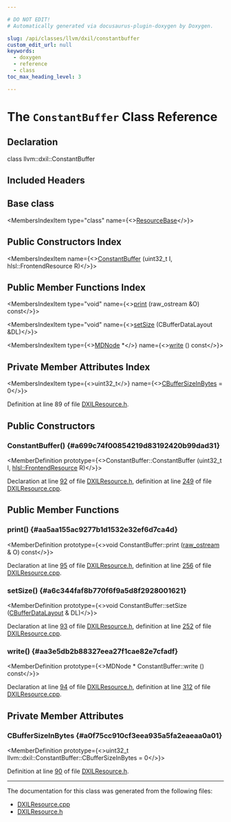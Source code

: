 ```yaml
---

# DO NOT EDIT!
# Automatically generated via docusaurus-plugin-doxygen by Doxygen.

slug: /api/classes/llvm/dxil/constantbuffer
custom_edit_url: null
keywords:
  - doxygen
  - reference
  - class
toc_max_heading_level: 3

---
```





# The `ConstantBuffer` Class Reference

<DoxygenPage pluginConfig={pluginConfig}>



## Declaration

<CodeBlock>class llvm::dxil::ConstantBuffer</CodeBlock>

## Included Headers

<IncludesList>
<IncludesListItem
  filePath="Target/DirectX/DXILResource.h"
  permalink="/docs/api/files/lib/lib/target/lib/target/directx/dxilresource-h"
  isLocal="true" />
</IncludesList>

## Base class

<MembersIndex>

<MembersIndexItem
  type="class"
  name={<><a href="/docs/api/classes/llvm/dxil/resourcebase">ResourceBase</a></>}>
</MembersIndexItem>

</MembersIndex>

## Public Constructors Index

<MembersIndex>

<MembersIndexItem
  name={<><a href="#a699c74f00854219d83192420b99dad31">ConstantBuffer</a> (uint32&#95;t I, hlsl::FrontendResource R)</>}>
</MembersIndexItem>

</MembersIndex>

## Public Member Functions Index

<MembersIndex>

<MembersIndexItem
  type="void"
  name={<><a href="#aa5aa155ac9277b1d1532e32ef6d7ca4d">print</a> (raw&#95;ostream &amp;O) const</>}>
</MembersIndexItem>

<MembersIndexItem
  type="void"
  name={<><a href="#a6c344faf8b770f6f9a5d8f2928001621">setSize</a> (CBufferDataLayout &amp;DL)</>}>
</MembersIndexItem>

<MembersIndexItem
  type={<><a href="/docs/api/classes/llvm/mdnode">MDNode</a> &#42;</>}
  name={<><a href="#aa3e5db2b88327eea27f1cae82e7cfadf">write</a> () const</>}>
</MembersIndexItem>

</MembersIndex>

## Private Member Attributes Index

<MembersIndex>

<MembersIndexItem
  type={<>uint32&#95;t</>}
  name={<><a href="#a0f75cc910cf3eea935a5fa2eaeaa0a01">CBufferSizeInBytes</a> = 0</>}>
</MembersIndexItem>

</MembersIndex>


Definition at line 89 of file <a href="/docs/api/files/lib/lib/target/lib/target/directx/dxilresource-h">DXILResource.h</a>.

<SectionDefinition>

## Public Constructors

### ConstantBuffer() {#a699c74f00854219d83192420b99dad31}

<MemberDefinition
  prototype={<>ConstantBuffer::ConstantBuffer (uint32&#95;t I, <a href="/docs/api/classes/llvm/hlsl/frontendresource">hlsl::FrontendResource</a> R)</>}>

Declaration at line <a href="/docs/api/files/lib/lib/target/lib/target/directx/dxilresource-h/#l00092">92</a> of file <a href="/docs/api/files/lib/lib/target/lib/target/directx/dxilresource-h">DXILResource.h</a>, definition at line <a href="/docs/api/files/lib/lib/target/lib/target/directx/dxilresource-cpp/#l00249">249</a> of file <a href="/docs/api/files/lib/lib/target/lib/target/directx/dxilresource-cpp">DXILResource.cpp</a>.
</MemberDefinition>

</SectionDefinition>

<SectionDefinition>

## Public Member Functions

### print() {#aa5aa155ac9277b1d1532e32ef6d7ca4d}

<MemberDefinition
  prototype={<>void ConstantBuffer::print (<a href="/docs/api/classes/llvm/raw-ostream">raw&#95;ostream</a> &amp; O) const</>}>

Declaration at line <a href="/docs/api/files/lib/lib/target/lib/target/directx/dxilresource-h/#l00095">95</a> of file <a href="/docs/api/files/lib/lib/target/lib/target/directx/dxilresource-h">DXILResource.h</a>, definition at line <a href="/docs/api/files/lib/lib/target/lib/target/directx/dxilresource-cpp/#l00256">256</a> of file <a href="/docs/api/files/lib/lib/target/lib/target/directx/dxilresource-cpp">DXILResource.cpp</a>.
</MemberDefinition>

### setSize() {#a6c344faf8b770f6f9a5d8f2928001621}

<MemberDefinition
  prototype={<>void ConstantBuffer::setSize (<a href="/docs/api/classes/llvm/dxil/cbufferdatalayout">CBufferDataLayout</a> &amp; DL)</>}>

Declaration at line <a href="/docs/api/files/lib/lib/target/lib/target/directx/dxilresource-h/#l00093">93</a> of file <a href="/docs/api/files/lib/lib/target/lib/target/directx/dxilresource-h">DXILResource.h</a>, definition at line <a href="/docs/api/files/lib/lib/target/lib/target/directx/dxilresource-cpp/#l00252">252</a> of file <a href="/docs/api/files/lib/lib/target/lib/target/directx/dxilresource-cpp">DXILResource.cpp</a>.
</MemberDefinition>

### write() {#aa3e5db2b88327eea27f1cae82e7cfadf}

<MemberDefinition
  prototype={<>MDNode &#42; ConstantBuffer::write () const</>}>

Declaration at line <a href="/docs/api/files/lib/lib/target/lib/target/directx/dxilresource-h/#l00094">94</a> of file <a href="/docs/api/files/lib/lib/target/lib/target/directx/dxilresource-h">DXILResource.h</a>, definition at line <a href="/docs/api/files/lib/lib/target/lib/target/directx/dxilresource-cpp/#l00312">312</a> of file <a href="/docs/api/files/lib/lib/target/lib/target/directx/dxilresource-cpp">DXILResource.cpp</a>.
</MemberDefinition>

</SectionDefinition>

<SectionDefinition>

## Private Member Attributes

### CBufferSizeInBytes {#a0f75cc910cf3eea935a5fa2eaeaa0a01}

<MemberDefinition
  prototype={<>uint32&#95;t llvm::dxil::ConstantBuffer::CBufferSizeInBytes = 0</>}>

Definition at line <a href="/docs/api/files/lib/lib/target/lib/target/directx/dxilresource-h/#l00090">90</a> of file <a href="/docs/api/files/lib/lib/target/lib/target/directx/dxilresource-h">DXILResource.h</a>.
</MemberDefinition>

</SectionDefinition>

<hr/>

The documentation for this class was generated from the following files:

<ul>
<li><a href="/docs/api/files/lib/lib/target/lib/target/directx/dxilresource-cpp">DXILResource.cpp</a></li>
<li><a href="/docs/api/files/lib/lib/target/lib/target/directx/dxilresource-h">DXILResource.h</a></li>
</ul>

</DoxygenPage>
